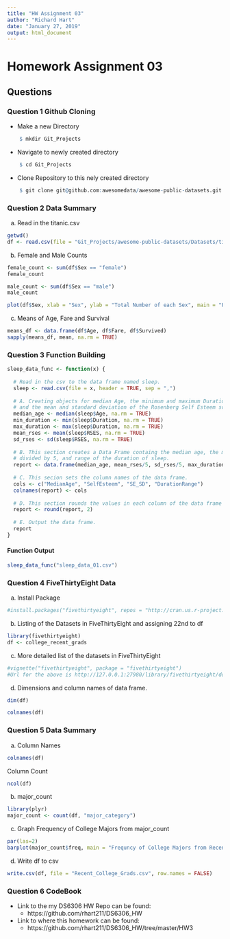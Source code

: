 ```yaml
---
title: "HW Assignment 03"
author: "Richard Hart"
date: "January 27, 2019"
output: html_document
---
```


# Homework Assignment 03

## Questions

### Question 1 Github Cloning

  * Make a new Directory
  
```r
    $ mkdir Git_Projects
```
  * Navigate to newly created directory
```r
    $ cd Git_Projects
```
  * Clone Repository to this nely created directory
```r
    $ git clone git@github.com:awesomedata/awesome-public-datasets.git
```
  
### Question 2 Data Summary

  a. Read in the titanic.csv
```r
getwd()
df <- read.csv(file = "Git_Projects/awesome-public-datasets/Datasets/titanic.csv", header=TRUE, sep=',')
```

  b. Female and Male Counts
```r
female_count <- sum(df$Sex == "female")
female_count
```

```r
male_count <- sum(df$Sex == "male")
male_count
```

```r
plot(df$Sex, xlab = "Sex", ylab = "Total Number of each Sex", main = "Frequency of Females and Males onboard the Titanic")
```

  c. Means of Age, Fare and Survival
```r
means_df <- data.frame(df$Age, df$Fare, df$Survived)
sapply(means_df, mean, na.rm = TRUE)
```

### Question 3 Function Building

```r
sleep_data_func <- function(x) {
  
  # Read in the csv to the data frame named sleep.
  sleep <- read.csv(file = x, header = TRUE, sep = ",")
  
  # A. Creating objects for median Age, the minimum and maximum Duration of sleep, 
  # and the mean and standard deviation of the Rosenberg Self Esteem scale (RSES).
  median_age <- median(sleep$Age, na.rm = TRUE)
  min_duration <- min(sleep$Duration, na.rm = TRUE)
  max_duration <- max(sleep$Duration, na.rm = TRUE)
  mean_rses <- mean(sleep$RSES, na.rm = TRUE)
  sd_rses <- sd(sleep$RSES, na.rm = TRUE)
  
  # B. This section creates a Data Frame containg the median age, the mean and sd of RSES, both
  # divided by 5, and range of the duration of sleep.
  report <- data.frame(median_age, mean_rses/5, sd_rses/5, max_duration-min_duration)
  
  # C. This secion sets the column names of the data frame.
  cols <- c("MedianAge", "SelfEsteem", "SE_SD", "DurationRange")
  colnames(report) <- cols
  
  # D. This section rounds the values in each column of the data frame to 2 digits.
  report <- round(report, 2)
  
  # E. Output the data frame.
  report
}
```

#### Function Output
```r
sleep_data_func("sleep_data_01.csv")
```

### Question 4 FiveThirtyEight Data

  a. Install Package
```r
#install.packages("fivethirtyeight", repos = "http://cran.us.r-project.org")
```

  b. Listing of the Datasets in FiveThirtyEight and assigning 22nd to df
```r
library(fivethirtyeight)
df <- college_recent_grads
```
  c. More detailed list of the datasets in FiveThirtyEight
```r
#vignette("fivethirtyeight", package = "fivethirtyeight")
#Url for the above is http://127.0.0.1:27980/library/fivethirtyeight/doc/fivethirtyeight.html
```
  

  d. Dimensions and column names of data frame.
```r
dim(df)
```
```r
colnames(df)
```

### Question 5 Data Summary
  a. Column Names
```r
colnames(df)
```

  Column Count
```r
ncol(df)
```

  b. major_count
```r
library(plyr)
major_count <- count(df, "major_category")
```

  c. Graph Frequency of College Majors from major_count
```r
par(las=2)
barplot(major_count$freq, main = "Frequncy of College Majors from Recent College Grads", horiz = TRUE, xlab = "Frequency", ylab = "College Major", col = c("blue", "blueviolet", "brown4", "chartreuse", "chocolate", "coral", "cyan4", "darkblue", "darkcyan", "darkorange", "darkorchid", "deepskyblue", "dodgerblue", "firebrick", "forestgreen", "maroon"), names.arg = major_count$major_category)
```

  d. Write df to csv
```r
write.csv(df, file = "Recent_College_Grads.csv", row.names = FALSE)
```

### Question 6 CodeBook
* Link to the my DS6306 HW Repo can be found:
    + https://github.com/rhart211/DS6306_HW
* Link to where this homework can be found:
    + https://github.com/rhart211/DS6306_HW/tree/master/HW3
